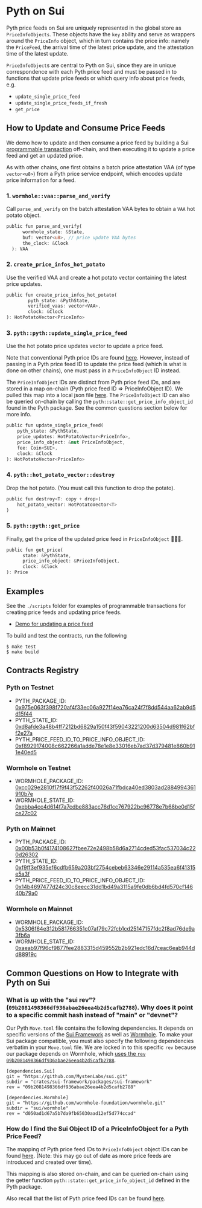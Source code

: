 # Pyth on Sui

Pyth price feeds on Sui are uniquely represented in the global store as `PriceInfoObjects`. These objects have the `key` ability and serve as wrappers around the `PriceInfo` object, which in turn contains the price info: namely the `PriceFeed`, the arrival time of the latest price update, and the attestation time of the latest update.

`PriceInfoObject`s are central to Pyth on Sui, since they are in unique correspondence with each Pyth price feed and must be passed in to functions that update price feeds or which query info about price feeds, e.g.

- `update_single_price_feed`
- `update_single_price_feeds_if_fresh`
- `get_price`

## How to Update and Consume Price Feeds

We demo how to update and then consume a price feed by building a Sui [programmable transaction](https://docs.sui.io/build/prog-trans-ts-sdk) off-chain, and then executing it to update a price feed and get an updated price.

As with other chains, one first obtains a batch price attestation VAA (of type `vector<u8>`) from a Pyth price service endpoint, which encodes update price information for a feed.

### 1. `wormhole::vaa::parse_and_verify`

Call `parse_and_verify` on the batch attestation VAA bytes to obtain a `VAA` hot potato object.

```Rust
public fun parse_and_verify(
      wormhole_state: &State,
      buf: vector<u8>, // price update VAA bytes
      the_clock: &Clock
  ): VAA
```

### 2. `create_price_infos_hot_potato`

Use the verified VAA and create a hot potato vector containing the latest price updates.

```Rust
public fun create_price_infos_hot_potato(
        pyth_state: &PythState,
        verified_vaas: vector<VAA>,
        clock: &Clock
): HotPotatoVector<PriceInfo>
```

### 3. `pyth::pyth::update_single_price_feed`

Use the hot potato price updates vector to update a price feed.

Note that conventional Pyth price IDs are found [here](https://pyth.network/developers/price-feed-ids#pyth-evm-mainnet).
However, instead of passing in a Pyth price feed ID to update the price feed (which is what is done on other chains), one must pass in a `PriceInfoObject` ID instead.

The `PriceInfoObject` IDs are distinct from Pyth price feed IDs, and are stored in a map on-chain (Pyth price feed ID => PriceInfoObject ID). We pulled this map into a local json file [here](./scripts/generated). The `PriceInfoObject` ID can also be queried on-chain by calling the `pyth::state::get_price_info_object_id` found in the Pyth package. See the common questions section below for more info.

```Rust
public fun update_single_price_feed(
    pyth_state: &PythState,
    price_updates: HotPotatoVector<PriceInfo>,
    price_info_object: &mut PriceInfoObject,
    fee: Coin<SUI>,
    clock: &Clock
): HotPotatoVector<PriceInfo>
```

### 4. `pyth::hot_potato_vector::destroy`

Drop the hot potato. (You must call this function to drop the potato).

```Rust
public fun destroy<T: copy + drop>(
    hot_potato_vector: HotPotatoVector<T>
)
```

### 5. `pyth::pyth::get_price`

Finally, get the price of the updated price feed in `PriceInfoObject` 🎉🎉🎉.

```Rust
public fun get_price(
      state: &PythState,
      price_info_object: &PriceInfoObject,
      clock: &Clock
): Price
```

## Examples

See the `./scripts` folder for examples of programmable transactions for creating price feeds and updating price feeds.

- [Demo for updating a price feed](https://github.com/pyth-network/pyth-crosschain/blob/sui/hot_potato/target_chains/sui/scripts/pyth/update_price_feeds.ts)

To build and test the contracts, run the following

```
$ make test
$ make build
```

## Contracts Registry

### Pyth on Testnet

- PYTH_PACKAGE_ID: [0x975e063f398f720af4f33ec06a927f14ea76ca24f7f8dd544aa62ab9d5d15f44](https://explorer.sui.io/object/0x975e063f398f720af4f33ec06a927f14ea76ca24f7f8dd544aa62ab9d5d15f44?network=testnet)
- PYTH_STATE_ID: [0xd8afde3a48b4ff7212bd6829a150f43f59043221200d63504d981f62bff2e27a](https://explorer.sui.io/object/0xd8afde3a48b4ff7212bd6829a150f43f59043221200d63504d981f62bff2e27a?network=testnet)
- PYTH_PRICE_FEED_ID_TO_PRICE_INFO_OBJECT_ID: [0xf8929174008c662266a1adde78e1e8e33016eb7ad37d379481e860b911e40ed5](https://explorer.sui.io/object/0xf8929174008c662266a1adde78e1e8e33016eb7ad37d379481e860b911e40ed5?network=https%3A%2F%2Ffullnode.testnet.sui.io%3A443)

### Wormhole on Testnet

- WORMHOLE_PACKAGE_ID: [0xcc029e2810f17f9f43f52262f40026a71fbdca40ed3803ad2884994361910b7e](https://explorer.sui.io/object/0xcc029e2810f17f9f43f52262f40026a71fbdca40ed3803ad2884994361910b7e?network=testnet)
- WORMHOLE_STATE_ID: [0xebba4cc4d614f7a7cdbe883acc76d1cc767922bc96778e7b68be0d15fce27c02](https://explorer.sui.io/object/0xebba4cc4d614f7a7cdbe883acc76d1cc767922bc96778e7b68be0d15fce27c02?network=testnet)

### Pyth on Mainnet

- PYTH_PACKAGE_ID: [0x00b53b0f4174108627fbee72e2498b58d6a2714cded53fac537034c220d26302](https://explorer.sui.io/object/0x00b53b0f4174108627fbee72e2498b58d6a2714cded53fac537034c220d26302?network=https%3A%2F%2Ffullnode.mainnet.sui.io%3A443)
- PYTH_STATE_ID: [0xf9ff3ef935ef6cdfb659a203bf2754cebeb63346e29114a535ea6f41315e5a3f](https://explorer.sui.io/object/0xf9ff3ef935ef6cdfb659a203bf2754cebeb63346e29114a535ea6f41315e5a3f?network=https%3A%2F%2Ffullnode.mainnet.sui.io%3A443)
- PYTH_PRICE_FEED_ID_TO_PRICE_INFO_OBJECT_ID: [0x14b4697477d24c30c8eecc31dd1bd49a3115a9fe0db6bd4fd570cf14640b79a0](https://explorer.sui.io/object/0x14b4697477d24c30c8eecc31dd1bd49a3115a9fe0db6bd4fd570cf14640b79a0?network=https%3A%2F%2Ffullnode.mainnet.sui.io%3A443)

### Wormhole on Mainnet

- WORMHOLE_PACKAGE_ID: [0x5306f64e312b581766351c07af79c72fcb1cd25147157fdc2f8ad76de9a3fb6a](https://explorer.sui.io/object/0x5306f64e312b581766351c07af79c72fcb1cd25147157fdc2f8ad76de9a3fb6a)
- WORMHOLE_STATE_ID: [0xaeab97f96cf9877fee2883315d459552b2b921edc16d7ceac6eab944dd88919c](https://explorer.sui.io/object/0xaeab97f96cf9877fee2883315d459552b2b921edc16d7ceac6eab944dd88919c)

## Common Questions on How to Integrate with Pyth on Sui

### What is up with the "sui rev"? (`09b2081498366df936abae26eea4b2d5cafb2788`). Why does it point to a specific commit hash instead of "main" or "devnet"?

Our Pyth `Move.toml` file contains the following dependencies. It depends on specific versions of the [Sui Framework](https://github.com/MystenLabs/sui) as well as [Wormhole](https://github.com/wormhole-foundation/wormhole). To make your Sui package compatible, you must also specify the following dependencies verbatim in your `Move.toml` file. We are locked in to this specific `rev` because our package depends on Wormhole, which [uses the `rev` `09b2081498366df936abae26eea4b2d5cafb2788`](https://github.com/wormhole-foundation/wormhole/blob/main/sui/wormhole/Move.mainnet.toml).

```
[dependencies.Sui]
git = "https://github.com/MystenLabs/sui.git"
subdir = "crates/sui-framework/packages/sui-framework"
rev = "09b2081498366df936abae26eea4b2d5cafb2788"

[dependencies.Wormhole]
git = "https://github.com/wormhole-foundation/wormhole.git"
subdir = "sui/wormhole"
rev = "d050ad1d67a5b7da9fb65030aad12ef5d774ccad"
```

### How do I find the Sui Object ID of a PriceInfoObject for a Pyth Price Feed?

The mapping of Pyth price feed IDs to `PriceInfoObject` object IDs can be found [here](https://github.com/pyth-network/pyth-crosschain/blob/sui/hot_potato/target_chains/sui/README.md). (Note: this may go out of date as more price feeds are introduced and created over time).

This mapping is also stored on-chain, and can be queried on-chain using the getter function `pyth::state::get_price_info_object_id` defined in the Pyth package.

Also recall that the list of Pyth price feed IDs can be found [here](https://pyth.network/developers/price-feed-ids#pyth-evm-testnet).
